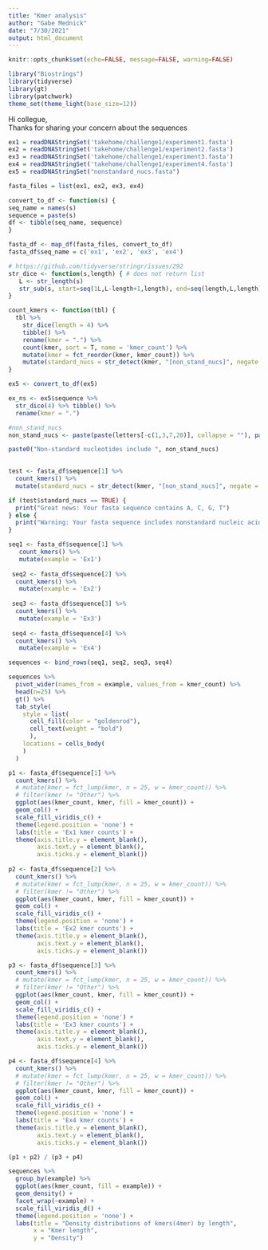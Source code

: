 ```yaml
---
title: "Kmer analysis"
author: "Gabe Mednick"
date: "7/30/2021"
output: html_document
---
```


```r
knitr::opts_chunk$set(echo=FALSE, message=FALSE, warning=FALSE)
```


```r
library("Biostrings")
library(tidyverse)
library(gt)
library(patchwork)
theme_set(theme_light(base_size=12))
```

Hi collegue, \
Thanks for sharing your concern about the sequences
```r
ex1 = readDNAStringSet('takehome/challenge1/experiment1.fasta')
ex2 = readDNAStringSet('takehome/challenge1/experiment2.fasta')
ex3 = readDNAStringSet('takehome/challenge1/experiment3.fasta')
ex4 = readDNAStringSet('takehome/challenge1/experiment4.fasta')
ex5 = readDNAStringSet("nonstandard_nucs.fasta")

fasta_files = list(ex1, ex2, ex3, ex4)

convert_to_df <- function(s) {
seq_name = names(s)
sequence = paste(s)
df <- tibble(seq_name, sequence)
}

fasta_df <- map_df(fasta_files, convert_to_df) 
fasta_df$seq_name = c('ex1', 'ex2', 'ex3', 'ex4')

# https://github.com/tidyverse/stringr/issues/292
str_dice <- function(s,length) { # does not return list
   L <- str_length(s)
   str_sub(s, start=seq(1L,L-length+1,length), end=seq(length,L,length))
}

count_kmers <- function(tbl) {
  tbl %>% 
    str_dice(length = 4) %>% 
    tibble() %>% 
    rename(kmer = ".") %>%
    count(kmer, sort = T, name = 'kmer_count') %>% 
    mutate(kmer = fct_reorder(kmer, kmer_count)) %>%
    mutate(standard_nucs = str_detect(kmer, "[non_stand_nucs]", negate = T))
}

ex5 <- convert_to_df(ex5)

ex_ns <- ex5$sequence %>% 
  str_dice(4) %>% tibble() %>% 
  rename(kmer = ".") 

#non_stand_nucs
non_stand_nucs <- paste(paste(letters[-c(1,3,7,20)], collapse = ""), paste(toupper(letters[-c(1,3,7,20)]), collapse = "")) #bdefhijklmnopqrsuvwxyzBDEFHIJKLMNOPQRSUVWXYZ

paste0("Non-standard nucleotides include ", non_stand_nucs)
 
```

```r
test <- fasta_df$sequence[1] %>%
  count_kmers() %>% 
  mutate(standard_nucs = str_detect(kmer, "[non_stand_nucs]", negate = T))

if (test$standard_nucs == TRUE) {
  print("Great news: Your fasta sequence contains A, C, G, T")
} else {
  print("Warning: Your fasta sequence includes nonstandard nucleic acids")
}

```


```r
seq1 <- fasta_df$sequence[1] %>%
   count_kmers() %>% 
   mutate(example = 'Ex1')
 
 seq2 <- fasta_df$sequence[2] %>%
  count_kmers() %>% 
   mutate(example = 'Ex2')
 
 seq3 <- fasta_df$sequence[3] %>%
  count_kmers() %>% 
   mutate(example = 'Ex3')
 
 seq4 <- fasta_df$sequence[4] %>%
  count_kmers() %>% 
   mutate(example = 'Ex4')

sequences <- bind_rows(seq1, seq2, seq3, seq4) 

sequences %>% 
  pivot_wider(names_from = example, values_from = kmer_count) %>% 
  head(n=25) %>% 
  gt() %>%   
  tab_style(
    style = list(
      cell_fill(color = "goldenrod"),
      cell_text(weight = "bold")
      ),
    locations = cells_body(
    )    
  )
```


```r
p1 <- fasta_df$sequence[1] %>% 
  count_kmers() %>% 
  # mutate(kmer = fct_lump(kmer, n = 25, w = kmer_count)) %>% 
  # filter(kmer != "Other") %>% 
  ggplot(aes(kmer_count, kmer, fill = kmer_count)) +
  geom_col() +
  scale_fill_viridis_c() +
  theme(legend.position = 'none') +
  labs(title = 'Ex1 kmer counts') +
  theme(axis.title.y = element_blank(),
        axis.text.y = element_blank(),
        axis.ticks.y = element_blank())
  
p2 <- fasta_df$sequence[2] %>% 
  count_kmers() %>% 
  # mutate(kmer = fct_lump(kmer, n = 25, w = kmer_count)) %>% 
  # filter(kmer != "Other") %>% 
  ggplot(aes(kmer_count, kmer, fill = kmer_count)) +
  geom_col() +
  scale_fill_viridis_c() +
  theme(legend.position = 'none') +
  labs(title = 'Ex2 kmer counts') +
  theme(axis.title.y = element_blank(),
        axis.text.y = element_blank(),
        axis.ticks.y = element_blank())

p3 <- fasta_df$sequence[3] %>% 
  count_kmers() %>% 
  # mutate(kmer = fct_lump(kmer, n = 25, w = kmer_count)) %>% 
  # filter(kmer != "Other") %>% 
  ggplot(aes(kmer_count, kmer, fill = kmer_count)) +
  geom_col() +
  scale_fill_viridis_c() +
  theme(legend.position = 'none') +
  labs(title = 'Ex3 kmer counts') +
  theme(axis.title.y = element_blank(),
        axis.text.y = element_blank(),
        axis.ticks.y = element_blank())

p4 <- fasta_df$sequence[4] %>% 
  count_kmers() %>% 
  # mutate(kmer = fct_lump(kmer, n = 25, w = kmer_count)) %>% 
  # filter(kmer != "Other") %>% 
  ggplot(aes(kmer_count, kmer, fill = kmer_count)) +
  geom_col() +
  scale_fill_viridis_c() +
  theme(legend.position = 'none') +
  labs(title = 'Ex4 kmer counts') +
  theme(axis.title.y = element_blank(),
        axis.text.y = element_blank(),
        axis.ticks.y = element_blank())

(p1 + p2) / (p3 + p4)
```

```r
sequences %>% 
  group_by(example) %>% 
  ggplot(aes(kmer_count, fill = example)) +
  geom_density() +
  facet_wrap(~example) +
  scale_fill_viridis_d() +
  theme(legend.position = 'none') +
  labs(title = "Density distributions of kmers(4mer) by length",
       x = "Kmer length",
       y = "Density")
```

